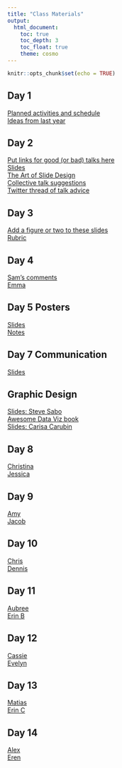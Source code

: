 ```yaml
---
title: "Class Materials"
output: 
  html_document:
    toc: true
    toc_depth: 3
    toc_float: true
    theme: cosmo
---
```


```r
knitr::opts_chunk$set(echo = TRUE)
```

## Day 1   
[Planned activities and schedule](https://docs.google.com/document/d/1puRNCsQRTlHwsrQzMx1K0BLS7aK1j_CpcpULkJeDLas/edit?usp=sharing)  
[Ideas from last year](https://rachelss.github.io/BES600Spring19/materials.html)

## Day 2  
[Put links for good (or bad) talks here](https://docs.google.com/document/d/141Xca-tZrS0twbX6-JorSQ3uaRot1NJvSsInXE0BNAY/edit?usp=sharing)  
[Slides](https://docs.google.com/presentation/d/1vY2E6DXLLXylZoJJZY-x1BXP_WHOQrQLUXuWEt8FSPk/edit?usp=sharing)  
[The Art of Slide Design](https://missgeeky.com/2017/08/04/the-art-of-slide-design/)  
[Collective talk suggestions](https://docs.google.com/document/d/1BzEFQtv1RVr5g_TodmMdfMOjRlS-mOlmdNBe82T_rC8/edit?usp=sharing)  
[Twitter thread of talk advice](https://twitter.com/DocHPJones/status/1222218777456234496?s=20)

## Day 3  
[Add a figure or two to these slides](https://docs.google.com/presentation/d/1EU72TjQ2TCL84kiBZdi4RqmZW1KvI9AtfYyfsIY1b5I/edit?usp=sharing)  
[Rubric](https://docs.google.com/document/d/1Q2jbiM1lM-jkY0VLTkEJVomGyErTiFeS45_Y_5EsacI/edit?usp=sharing)

## Day 4
[Sam's comments](https://docs.google.com/document/d/17dpvCOF1P6Q4WkPKLdkmQSpG84NBhIgo56NgzBljirE/edit?usp=sharing)  
[Emma](https://docs.google.com/document/d/10tmlBzmP0TP2NeOzeVo9ipdHY5loe-5Wfd2coKggZtM/edit?usp=sharing)

## Day 5 Posters
[Slides](howtomakeaposter.pdf)  
[Notes](https://docs.google.com/document/d/15HVkPMZ5ejGue5t3CMHHULcZ1f9mVBd910urwSZQ4i8/edit?usp=sharing)

## Day 7 Communication
[Slides](https://drive.google.com/file/d/1NegvHRJT4QVS8sNTbc7k_WdOMXdH8eac/view?usp=sharing)

## Graphic Design
[Slides: Steve Sabo](https://drive.google.com/file/d/1ME2UQZq6fVCUVlB4fcwX1Di0Ifa2xFy4/view?usp=sharing)  
[Awesome Data Viz book](https://serialmentor.com/dataviz/)  
[Slides: Carisa Carubin]()

## Day 8
[Christina](https://docs.google.com/document/d/1O5Evke7ia716YPI4URV4YoVGS05pw5C1NkmEVLjCNPM/edit?usp=sharing)  
[Jessica](https://docs.google.com/document/d/1zz8yugOM9m7EoOYFX_8Uwaet6JcPOTGCWKx5NTe6dl0/edit?usp=sharing)

## Day 9
[Amy](https://docs.google.com/document/d/1nifLMHW-PcXwM43PdpMlJBYGf-vYuqGHTxnZ_p8JzDw/edit?usp=sharing)  
[Jacob](https://docs.google.com/document/d/1aVfWERacMfnJ0NtTF49y5_qRPohSIGPXvpa_g6OLuy4/edit?usp=sharing)

## Day 10
[Chris](https://docs.google.com/document/d/1OES7lWg4NxvDnGyvvv9BvGD7fGnOzzaplvaF9QHVVfc/edit?usp=sharing)  
[Dennis](https://docs.google.com/document/d/1qwkyhOV9tNsRLw8aB-b0TxkIsd1XRLs5yzYa0wxE20I/edit?usp=sharing)

## Day 11
[Aubree]()  
[Erin B]()

## Day 12
[Cassie]()  
[Evelyn]()

## Day 13
[Matias]()  
[Erin C]()

## Day 14
[Alex]()  
[Eren]()
